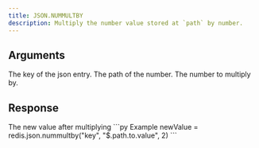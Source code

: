 ```yaml
---
title: JSON.NUMMULTBY
description: Multiply the number value stored at `path` by number.
---
```


## Arguments

<ParamField body="key" type="str" required>
    The key of the json entry.
</ParamField>
<ParamField body="path" type="str" default="$">
    The path of the number.
</ParamField>




<ParamField body="multiply" type="number" required>
    The number to multiply by.
</ParamField>


## Response

<ResponseField type="List[int]" required>
  The new value after multiplying
</ResponseField>

<RequestExample>
```py Example
newValue = redis.json.nummultby("key", "$.path.to.value", 2)
```
</RequestExample>
